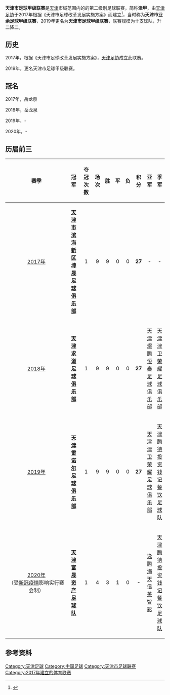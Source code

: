 {{Multiple issues|
{{Notability Unreferenced|time=2020-07-06T08:40:01+00:00}}
{{Overlinked|time=2020-07-06T08:40:01+00:00}}
}}
{{infobox football league
| name                 = 天津市足球甲级联赛
| another_name         = 
| image                = 
| pixels               = 
| country              = {{CHN}}[[天津市|天津市]]
| confed               = [[天津市足球协会|天津市足球协会]]
| founded              = {{Start date and age|2017}}
| first                = [[2017年天津市业余足球甲级联赛|2017年]]
| teams                = 10 隊
| promotion            = [[天津市足球超级联赛|天津市足球超级联赛]]
| relegation           = [[天津市足球乙级联赛|天津市足球乙级联赛]]
| level                = 第 6 級
| domestic_cup         = [[天津足协杯|天津足协杯]]
| confed_cup           = 
| season               = [[2020年天津市足球甲級聯賽|2020年]]
| champions            = [[天津富晟资产足球队|天津富晟资产足球队]]
| most_successful_club = [[天津市滨海新区坤晟足球俱乐部|天津市滨海新区坤晟足球俱乐部]]<br/>[[天津求道足球俱乐部|天津求道足球俱乐部]]<br/>[[天津雷诺尔足球俱乐部|天津雷诺尔足球俱乐部]]<br/>[[天津富晟资产足球队|天津富晟资产足球队]]
| no_of_titles         = 1 次
| website              = 
| current              = [[2020年天津市足球甲级联赛|2020年天津市足球甲级联赛]]
}}
'''天津市足球甲级联赛'''是[[天津|天津]]市域范围内的的第二级别足球联赛，简称'''津甲'''，由[[天津足协|天津足协]]于2017年根据《天津市足球改革发展实施方案》而建立<ref>{{cite web |author1=中国体育报 |author2=刘晨 |title=《<天津市足球改革发展实施方案>出台》 |url=http://www.sport.gov.cn/n316/n343/n1195/c786186/content.html |website=国家体育总局 |accessdate=2017-01-19 |archive-date=2020-07-06 |archive-url=https://web.archive.org/web/20200706080922/http://www.sport.gov.cn/n316/n343/n1195/c786186/content.html |dead-url=no }}</ref>，当时称为'''天津市业余足球甲级联赛'''，2019年更名为'''天津市足球甲级联赛'''，联赛规模为十支球队，升二降二。

== 历史 ==
2017年，根据《天津市足球改革发展实施方案》，[[天津足协|天津足协]]成立此联赛。

2019年，更名天津市足球甲级联赛。
== 冠名 ==
2017年，岳龙泉

2018年，岳龙泉

2019年，-

2020年，-

==历届前三==
{| class="wikitable sortable" style="text-align: center; width: 95%; font-size: 90%"
|- 
!width=8%| '''赛季'''
!width=10%| '''冠军'''
!width=8%| '''夺冠次数'''
!width=5%| '''场次'''
!width=5%| '''胜'''
!width=5%| '''平'''
!width=5%| '''负'''
!width=5%| '''积分'''
!width=10%| '''亚军'''
!width=10%| '''季军'''
|- 
|align=center|[[2017年天津市业余足球甲级联赛|2017年]]
|align=center|'''[[天津市滨海新区坤晟足球俱乐部|天津市滨海新区坤晟足球俱乐部]]'''
|align=center|1
|align=center|9||align=center|9||align=center|0||align=center|0||align=center|'''27'''
|align=center|-
|align=center|-
|- 
|align=center|[[2018年天津市业余足球甲级联赛|2018年]]
|align=center|'''[[天津求道足球俱乐部|天津求道足球俱乐部]]'''
|align=center|1
|align=center|9||align=center|9||align=center|0||align=center|0||align=center|'''27'''
|align=center|[[天津煜腾恒泰足球俱乐部|天津煜腾恒泰足球俱乐部]]
|align=center|[[天津津卫荣耀足球俱乐部|天津津卫荣耀足球俱乐部]]
|- 
|align=center|[[2019年天津市足球甲级联赛|2019年]]
|align=center|'''[[天津雷诺尔足球俱乐部|天津雷诺尔足球俱乐部]]'''
|align=center|1
|align=center|9||align=center|9||align=center|0||align=center|0||align=center|'''27'''
|align=center|[[天津津卫荣耀足球俱乐部|天津津卫荣耀足球俱乐部]]
|align=center|[[天津腾德投资钱记餐饮足球队|天津腾德投资钱记餐饮足球队]]
|- 
|align=center|[[2020年天津市足球甲级联赛|2020年]]<br/>（受[[新冠疫情|新冠疫情]]影响实行赛会制）
|align=center|'''[[天津富晟资产足球队|天津富晟资产足球队]]'''
|align=center|1
|align=center|4||align=center|3||align=center|1||align=center|0||align=center|'''-'''
|align=center|[[天津逸腾海天信美智彩足球俱乐部|逸腾海天信美智彩]]
|align=center|[[天津腾德投资钱记餐饮足球队|天津腾德投资钱记餐饮足球队]]
|}

==参考资料==
{{reflist}}
[[Category:天津足球|Category:天津足球]]
[[Category:中国足球|Category:中国足球]]
[[Category:天津市足球联赛|Category:天津市足球联赛]]
[[Category:2017年建立的体育联赛|Category:2017年建立的体育联赛]]